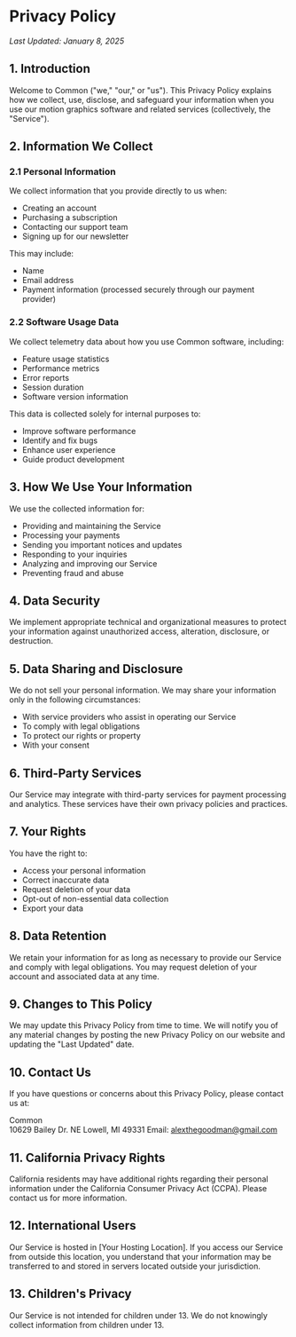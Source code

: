# Privacy Policy

_Last Updated: January 8, 2025_

## 1. Introduction

Welcome to Common ("we," "our," or "us"). This Privacy Policy explains how we collect, use, disclose, and safeguard your information when you use our motion graphics software and related services (collectively, the "Service").

## 2. Information We Collect

### 2.1 Personal Information

We collect information that you provide directly to us when:

- Creating an account
- Purchasing a subscription
- Contacting our support team
- Signing up for our newsletter

This may include:

- Name
- Email address
- Payment information (processed securely through our payment provider)

### 2.2 Software Usage Data

We collect telemetry data about how you use Common software, including:

- Feature usage statistics
- Performance metrics
- Error reports
- Session duration
- Software version information

This data is collected solely for internal purposes to:

- Improve software performance
- Identify and fix bugs
- Enhance user experience
- Guide product development

## 3. How We Use Your Information

We use the collected information for:

- Providing and maintaining the Service
- Processing your payments
- Sending you important notices and updates
- Responding to your inquiries
- Analyzing and improving our Service
- Preventing fraud and abuse

## 4. Data Security

We implement appropriate technical and organizational measures to protect your information against unauthorized access, alteration, disclosure, or destruction.

## 5. Data Sharing and Disclosure

We do not sell your personal information. We may share your information only in the following circumstances:

- With service providers who assist in operating our Service
- To comply with legal obligations
- To protect our rights or property
- With your consent

## 6. Third-Party Services

Our Service may integrate with third-party services for payment processing and analytics. These services have their own privacy policies and practices.

## 7. Your Rights

You have the right to:

- Access your personal information
- Correct inaccurate data
- Request deletion of your data
- Opt-out of non-essential data collection
- Export your data

## 8. Data Retention

We retain your information for as long as necessary to provide our Service and comply with legal obligations. You may request deletion of your account and associated data at any time.

## 9. Changes to This Policy

We may update this Privacy Policy from time to time. We will notify you of any material changes by posting the new Privacy Policy on our website and updating the "Last Updated" date.

## 10. Contact Us

If you have questions or concerns about this Privacy Policy, please contact us at:

Common  
10629 Bailey Dr. NE
Lowell, MI 49331
Email: alexthegoodman@gmail.com

## 11. California Privacy Rights

California residents may have additional rights regarding their personal information under the California Consumer Privacy Act (CCPA). Please contact us for more information.

## 12. International Users

Our Service is hosted in [Your Hosting Location]. If you access our Service from outside this location, you understand that your information may be transferred to and stored in servers located outside your jurisdiction.

## 13. Children's Privacy

Our Service is not intended for children under 13. We do not knowingly collect information from children under 13.
